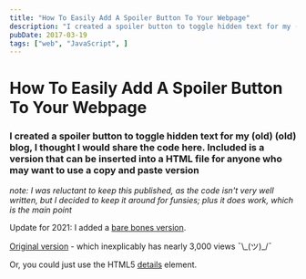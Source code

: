 ```yaml
---
title: "How To Easily Add A Spoiler Button To Your Webpage"
description: "I created a spoiler button to toggle hidden text for my (old) (old) blog, I thought I would share the code here."
pubDate: 2017-03-19
tags: ["web", "JavaScript", ]
---
```


# How To Easily Add A Spoiler Button To Your Webpage

### I created a spoiler button to toggle hidden text for my (old) (old) blog, I thought I would share the code here. Included is a version that can be inserted into a HTML file for anyone who may want to use a copy and paste version

_note: I was reluctant to keep this published, as the code isn't very well written, but I decided to keep it around for funsies; plus it does work, which is the main point_

Update for 2021: I added a [bare bones version](https://codepen.io/JaredsPens/pen/rNyLxBM).

[Original version](https://codepen.io/JaredsPens/pen/vJzMBz) - which inexplicably has nearly 3,000 views ¯\\\_(ツ)_/¯

 Or, you could just use the HTML5 [details](https://developer.mozilla.org/en-US/docs/Web/HTML/Element/details) element.
